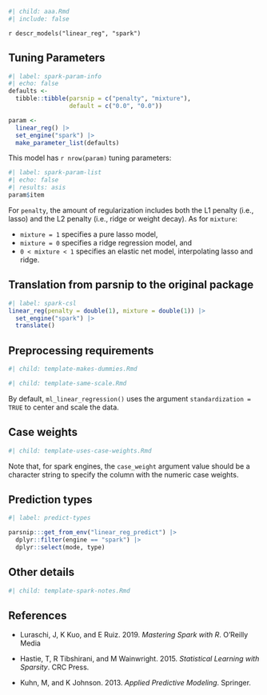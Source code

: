 ```r
#| child: aaa.Rmd
#| include: false
```

`r descr_models("linear_reg", "spark")`

## Tuning Parameters

```r
#| label: spark-param-info
#| echo: false
defaults <- 
  tibble::tibble(parsnip = c("penalty", "mixture"),
                 default = c("0.0", "0.0"))

param <-
  linear_reg() |> 
  set_engine("spark") |> 
  make_parameter_list(defaults)
```

This model has `r nrow(param)` tuning parameters:

```r
#| label: spark-param-list
#| echo: false
#| results: asis
param$item
```

For `penalty`, the amount of regularization includes both the L1 penalty (i.e., lasso) and the L2 penalty (i.e., ridge or weight decay). As for `mixture`:

* `mixture = 1` specifies a pure lasso model,
* `mixture = 0`  specifies a ridge regression model, and
* `0 < mixture < 1` specifies an elastic net model, interpolating lasso and ridge.

## Translation from parsnip to the original package

```r
#| label: spark-csl
linear_reg(penalty = double(1), mixture = double(1)) |> 
  set_engine("spark") |> 
  translate()
```

## Preprocessing requirements

```r
#| child: template-makes-dummies.Rmd
```

```r
#| child: template-same-scale.Rmd
```

By default, `ml_linear_regression()` uses the argument `standardization = TRUE` to center and scale the data. 


## Case weights

```r
#| child: template-uses-case-weights.Rmd
```

Note that, for spark engines, the `case_weight` argument value should be a character string to specify the column with the numeric case weights. 

## Prediction types

```r
#| label: predict-types

parsnip:::get_from_env("linear_reg_predict") |>
  dplyr::filter(engine == "spark") |>
  dplyr::select(mode, type)

```

## Other details

```r
#| child: template-spark-notes.Rmd
```

## References

 - Luraschi, J, K Kuo, and E Ruiz. 2019. _Mastering Spark with R_. O'Reilly Media
 
 - Hastie, T, R Tibshirani, and M Wainwright. 2015. _Statistical Learning with Sparsity_. CRC Press.
 
 - Kuhn, M, and K Johnson. 2013. _Applied Predictive Modeling_. Springer.

